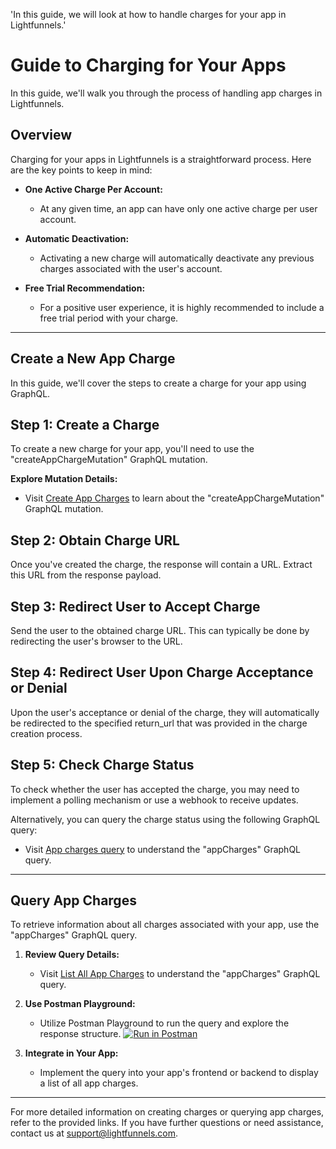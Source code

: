   'In this guide, we will look at how to handle charges for your app in Lightfunnels.'

# Guide to Charging for Your Apps

In this guide, we'll walk you through the process of handling app charges in Lightfunnels.

## Overview

Charging for your apps in Lightfunnels is a straightforward process. Here are the key points to keep in mind:

- **One Active Charge Per Account:**
  - At any given time, an app can have only one active charge per user account.

- **Automatic Deactivation:**
  - Activating a new charge will automatically deactivate any previous charges associated with the user's account.

- **Free Trial Recommendation:**
  - For a positive user experience, it is highly recommended to include a free trial period with your charge.

---

## Create a New App Charge

In this guide, we'll cover the steps to create a charge for your app using GraphQL.

## Step 1: Create a Charge

To create a new charge for your app, you'll need to use the "createAppChargeMutation" GraphQL mutation. 

 **Explore Mutation Details:**
   - Visit [Create App Charges](/app-charges#create-app-charges) to learn about the "createAppChargeMutation" GraphQL mutation.

## Step 2: Obtain Charge URL

Once you've created the charge, the response will contain a URL. Extract this URL from the response payload.

## Step 3: Redirect User to Accept Charge

Send the user to the obtained charge URL. This can typically be done by redirecting the user's browser to the URL.

## Step 4: Redirect User Upon Charge Acceptance or Denial

Upon the user's acceptance or denial of the charge, they will automatically be redirected to the specified return_url that was provided in the charge creation process.

## Step 5: Check Charge Status

To check whether the user has accepted the charge, you may need to implement a polling mechanism or use a webhook to receive updates.

Alternatively, you can query the charge status using the following GraphQL query:

   - Visit [App charges query](/app-charges#list-all-app-charges) to understand the "appCharges" GraphQL query.

---

## Query App Charges

To retrieve information about all charges associated with your app, use the "appCharges" GraphQL query. 

1. **Review Query Details:**
   - Visit [List All App Charges](/app-charges#list-all-app-charges) to understand the "appCharges" GraphQL query.

2. **Use Postman Playground:**
   - Utilize Postman Playground to run the query and explore the response structure.
	 [![Run in Postman](https://run.pstmn.io/button.svg)](https://god.gw.postman.com/run-collection/16831799-560b18e3-2697-46e4-9ac7-1933d463fb37?action=collection%2Ffork&source=rip_markdown&collection-url=entityId%3D16831799-560b18e3-2697-46e4-9ac7-1933d463fb37%26entityType%3Dcollection%26workspaceId%3Dfa9c0249-aba8-4d8f-8378-47dad60c4b51)

3. **Integrate in Your App:**
   - Implement the query into your app's frontend or backend to display a list of all app charges.

---

For more detailed information on creating charges or querying app charges, refer to the provided links. 
If you have further questions or need assistance, contact us at support@lightfunnels.com.
